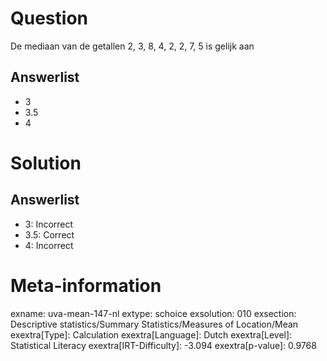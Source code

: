Question
========

De mediaan van de getallen 2, 3, 8, 4, 2, 2, 7, 5 is gelijk aan

Answerlist
----------

* 3
* 3.5
* 4

Solution
========

Answerlist
----------

* 3: Incorrect
* 3.5: Correct
* 4: Incorrect

Meta-information
================
exname: uva-mean-147-nl
extype: schoice
exsolution: 010
exsection: Descriptive statistics/Summary Statistics/Measures of Location/Mean
exextra[Type]: Calculation
exextra[Language]: Dutch
exextra[Level]: Statistical Literacy
exextra[IRT-Difficulty]: -3.094
exextra[p-value]: 0.9768
